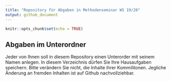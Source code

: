 ```yaml
---
title: "Repository für Abgaben in Methodenseminar WS 19/20"
output: github_document
---
```


```r
knitr::opts_chunk$set(echo = TRUE)
```

## Abgaben im Unterordner
Jeder von Ihnen soll in diesem Repository einen Unterorder mit seinem Namen anlegen.
In diesem Verzeichnis dürfen Sie Ihre Hausaufgaben speichern.
Bitte verändern Sie nicht, die Inhalte ihrer Kommilitonen.
Jegliche Änderung an fremden Inhalten ist auf Github nachvollziehbar.

